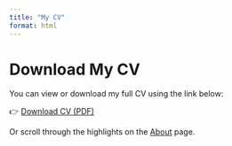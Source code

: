 ---
title: "My CV"
format: html
---

# Download My CV

You can view or download my full CV using the link below:

👉 [Download CV (PDF)](files/CV_2025.pdf){target="_blank"}

Or scroll through the highlights on the [About](about.qmd) page.
